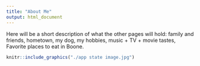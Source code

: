 ```yaml
---
title: "About Me"
output: html_document
--- 
```


Here will be a short description of what the other pages will hold: family and friends, hometown, my dog, my hobbies, music + TV + movie tastes, Favorite places to eat in Boone. 
```r
knitr::include_graphics("./app state image.jpg")

```
